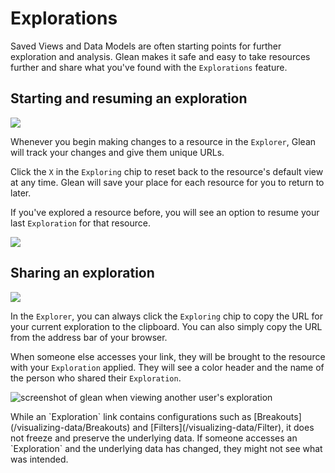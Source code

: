 
# Explorations

Saved Views and Data Models are often starting points for further exploration and analysis. Glean makes it safe and easy to take resources further and share what you've found with the `Explorations` feature.

## Starting and resuming an exploration

![](/visualizing_data/explore_exploring.jpg)

Whenever you begin making changes to a resource in the `Explorer`, Glean will track your changes and give them unique URLs.

Click the `X` in the `Exploring` chip to reset back to the resource's default view at any time. Glean will save your place for each resource for you to return to later.

If you've explored a resource before, you will see an option to resume your last `Exploration` for that resource.

![](/visualizing_data/explore_resume.jpg)

## Sharing an exploration

![](/visualizing_data/explore_share.jpg)

In the `Explorer`, you can always click the `Exploring` chip to copy the URL for your current exploration to the clipboard. You can also simply copy the URL from the address bar of your browser.

When someone else accesses your link, they will be brought to the resource with your `Exploration` applied. They will see a color header and the name of the person who shared their `Exploration`.

![screenshot of glean when viewing another user's exploration](/visualizing_data/explore_view.jpg)

<Callout type="warning">
  While an `Exploration` link contains configurations such as
  [Breakouts](/visualizing-data/Breakouts) and
  [Filters](/visualizing-data/Filter), it does not freeze and preserve the
  underlying data. If someone accesses an `Exploration` and the underlying data
  has changed, they might not see what was intended.
</Callout>
